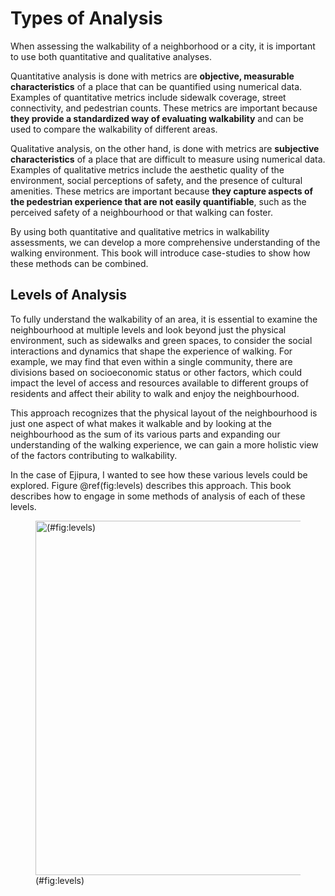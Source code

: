 # Types of Analysis

When assessing the walkability of a neighborhood or a city, it is important to use both quantitative and qualitative analyses.

Quantitative analysis is done with metrics are **objective, measurable characteristics** of a place that can be quantified using numerical data. Examples of quantitative metrics include sidewalk coverage, street connectivity, and pedestrian counts. These metrics are important because **they provide a standardized way of evaluating walkability** and can be used to compare the walkability of different areas.

Qualitative analysis, on the other hand, is done with metrics are **subjective characteristics** of a place that are difficult to measure using numerical data. Examples of qualitative metrics include the aesthetic quality of the environment, social perceptions of safety, and the presence of cultural amenities. These metrics are important because **they capture aspects of the pedestrian experience that are not easily quantifiable**, such as the perceived safety of a neighbourhood or that walking can foster.

By using both quantitative and qualitative metrics in walkability assessments, we can develop a more comprehensive understanding of the walking environment. This book will introduce case-studies to show how these methods can be combined.

## Levels of Analysis {#levels}

To fully understand the walkability of an area, it is essential to examine the neighbourhood at multiple levels and look beyond just the physical environment, such as sidewalks and green spaces, to consider the social interactions and dynamics that shape the experience of walking. For example, we may find that even within a single community, there are divisions based on socioeconomic status or other factors, which could impact the level of access and resources available to different groups of residents and affect their ability to walk and enjoy the neighbourhood.

This approach recognizes that the physical layout of the neighbourhood is just one aspect of what makes it walkable and by looking at the neighbourhood as the sum of its various parts and expanding our understanding of the walking experience, we can gain a more holistic view of the factors contributing to walkability.

In the case of Ejipura, I wanted to see how these various levels could be explored. Figure \@ref(fig:levels) describes this approach. This book describes how to engage in some methods of analysis of each of these levels.

![(#fig:levels)](images/levels.png){width="15cm"}

